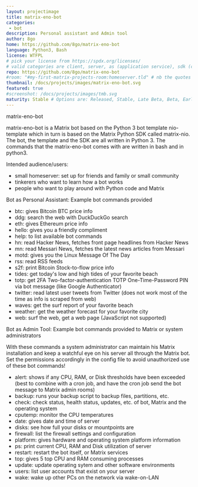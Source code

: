 ```yaml
---
layout: projectimage
title: matrix-eno-bot
categories:
 - bot
description: Personal assistant and Admin tool
author: 8go
home: https://github.com/8go/matrix-eno-bot
language: Python3, Bash
license: WTFPL
# pick your license from https://spdx.org/licenses/ 
# valid categories are client, server, as (application service), sdk (client sdk), bot, and other
repo: https://github.com/8go/matrix-eno-bot
#room: "#my-first-matrix-projects-room:homeserver.tld" # nb the quotes are needed as rooms start with #
thumbnail: /docs/projects/images/matrix-eno-bot.svg
featured: true
#screenshot: /docs/projects/images/tmb.svg
maturity: Stable # Options are: Released, Stable, Late Beta, Beta, Early Beta, Late Alpha, Alpha, Early Alpha, or Not actively maintained
---
```



matrix-eno-bot

matrix-eno-bot is a Matrix bot based on the Python 3 bot template nio-template 
which in turn is based on the Matrix Python SDK called matrix-nio. The bot, 
the template and the SDK are all written in Python 3. The commands that the 
matrix-eno-bot comes with are written in bash and in python3.

Intended audience/users:

* small homeserver: set up for friends and family or small community
* tinkerers who want to learn how a bot works
* people who want to play around with Python code and Matrix

Bot as Personal Assistant: Example bot commands provided

* btc: gives Bitcoin BTC price info
* ddg: search the web with DuckDuckGo search
* eth: gives Ethereum price info
* hello: gives you a friendly compliment
* help: to list available bot commands
* hn: read Hacker News, fetches front page headlines from Hacker News
* mn: read Messari News, fetches the latest news articles from Messari
* motd: gives you the Linux Message Of The Day
* rss: read RSS feeds
* s2f: print Bitcoin Stock-to-flow price info
* tides: get today's low and high tides of your favorite beach
* totp: get 2FA Two-factor-authentication TOTP One-Time-Password PIN via bot message (like Google Authenticator)
* twitter: read latest user tweets from Twitter (does not work most of the time as info is scraped from web)
* waves: get the surf report of your favorite beach
* weather: get the weather forecast for your favorite city
* web: surf the web, get a web page (JavaScript not supported)

Bot as Admin Tool: Example bot commands provided to Matrix or system administrators

With these commands a system administrator can maintain his Matrix installation 
and keep a watchful eye on his server all through the Matrix bot. Set the 
permissions accordingly in the config file to avoid unauthorized use of 
these bot commands!

* alert: shows if any CPU, RAM, or Disk thresholds have been exceeded (best to combine with a cron job, and have the cron job send the bot message to Matrix admin rooms)
* backup: runs your backup script to backup files, partitions, etc.
* check: check status, health status, updates, etc. of bot, Matrix and the operating system
* cputemp: monitor the CPU temperatures
* date: gives date and time of server
* disks: see how full your disks or mountpoints are
* firewall: list the firewall settings and configuration
* platform: gives hardware and operating system platform information
* ps: print current CPU, RAM and Disk utilization of server
* restart: restart the bot itself, or Matrix services
* top: gives 5 top CPU and RAM consuming processes
* update: update operating sytem and other software environments
* users: list user accounts that exist on your server
* wake: wake up other PCs on the network via wake-on-LAN
